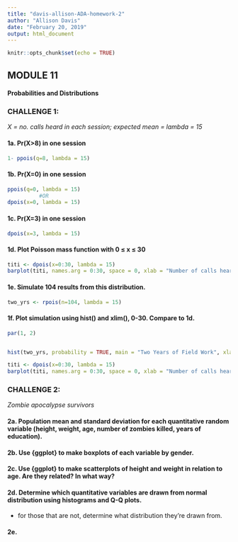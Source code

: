 ```yaml
---
title: "davis-allison-ADA-homework-2"
author: "Allison Davis"
date: "February 20, 2019"
output: html_document
---
```


```r
knitr::opts_chunk$set(echo = TRUE)
```

## MODULE 11
#### Probabilities and Distributions

### CHALLENGE 1:
*X = no. calls heard in each session;* *expected mean = lambda = 15*

#### 1a. Pr(X>8) in one session

``` r
1- ppois(q=8, lambda = 15)

```

#### 1b. Pr(X=0) in one session

```r
ppois(q=0, lambda = 15)
          #OR
dpois(x=0, lambda = 15)

```

#### 1c. Pr(X=3) in one session

```r
dpois(x=3, lambda = 15)

```
#### 1d. Plot Poisson mass function with 0 &le; x &le; 30

```r
titi <- dpois(x=0:30, lambda = 15)
barplot(titi, names.arg = 0:30, space = 0, xlab = "Number of calls heard", ylab = "Probability of calls heard", main = "Probability Mass Function")

```

#### 1e. Simulate 104 results from this distribution.

```r
two_yrs <- rpois(n=104, lambda = 15)

```

#### 1f. Plot simulation using hist() and xlim(), 0-30. Compare to 1d.

```r
par(1, 2)


hist(two_yrs, probability = TRUE, main = "Two Years of Field Work", xlab = "Number of titi calls heard", ylab = "Probability of hearing calls") + xlim(0, 30)

titi <- dpois(x=0:30, lambda = 15)
barplot(titi, names.arg = 0:30, space = 0, xlab = "Number of calls heard", ylab = "Probability of calls heard", main = "Probability Mass Function")

```

### CHALLENGE 2:
*Zombie apocalypse survivors*

#### 2a. **Population** mean and standard deviation for each quantitative random variable (height, weight, age, number of zombies killed, years of education).

#### 2b. Use {ggplot} to make boxplots of each variable by gender.

#### 2c. Use {ggplot} to make scatterplots of height and weight in relation to age. Are they related? In what way?

#### 2d. Determine which quantitative variables are drawn from normal distribution using histograms and Q-Q plots. 
  * for those that are not, determine what distribution they're drawn from.
  
#### 2e. 

